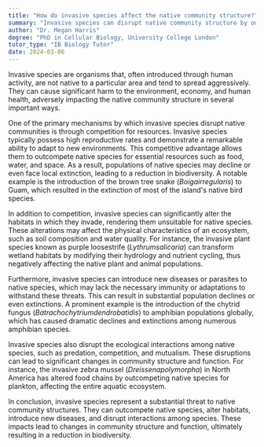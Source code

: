 ```yaml
---
title: "How do invasive species affect the native community structure?"
summary: "Invasive species can disrupt native community structure by outcompeting native species for resources and altering habitats."
author: "Dr. Megan Harris"
degree: "PhD in Cellular Biology, University College London"
tutor_type: "IB Biology Tutor"
date: 2024-03-06
---
```


Invasive species are organisms that, often introduced through human activity, are not native to a particular area and tend to spread aggressively. They can cause significant harm to the environment, economy, and human health, adversely impacting the native community structure in several important ways.

One of the primary mechanisms by which invasive species disrupt native communities is through competition for resources. Invasive species typically possess high reproductive rates and demonstrate a remarkable ability to adapt to new environments. This competitive advantage allows them to outcompete native species for essential resources such as food, water, and space. As a result, populations of native species may decline or even face local extinction, leading to a reduction in biodiversity. A notable example is the introduction of the brown tree snake ($Boiga irregularis$) to Guam, which resulted in the extinction of most of the island's native bird species.

In addition to competition, invasive species can significantly alter the habitats in which they invade, rendering them unsuitable for native species. These alterations may affect the physical characteristics of an ecosystem, such as soil composition and water quality. For instance, the invasive plant species known as purple loosestrife ($Lythrum salicaria$) can transform wetland habitats by modifying their hydrology and nutrient cycling, thus negatively affecting the native plant and animal populations.

Furthermore, invasive species can introduce new diseases or parasites to native species, which may lack the necessary immunity or adaptations to withstand these threats. This can result in substantial population declines or even extinctions. A prominent example is the introduction of the chytrid fungus ($Batrachochytrium dendrobatidis$) to amphibian populations globally, which has caused dramatic declines and extinctions among numerous amphibian species.

Invasive species also disrupt the ecological interactions among native species, such as predation, competition, and mutualism. These disruptions can lead to significant changes in community structure and function. For instance, the invasive zebra mussel ($Dreissena polymorpha$) in North America has altered food chains by outcompeting native species for plankton, affecting the entire aquatic ecosystem.

In conclusion, invasive species represent a substantial threat to native community structures. They can outcompete native species, alter habitats, introduce new diseases, and disrupt interactions among species. These impacts lead to changes in community structure and function, ultimately resulting in a reduction in biodiversity.
    